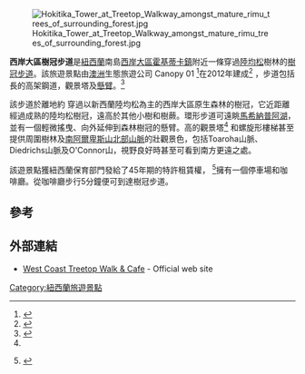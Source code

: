 [[File:Hokitika_Tower_at_Treetop_Walkway_amongst_mature_rimu_trees_of_surrounding_forest.jpg|thumb]]

'''西岸大區樹冠步道'''是[[紐西蘭|紐西蘭]]南島[[西岸大區|西岸大區]][[霍基蒂卡|霍基蒂卡鎮]]附近一條穿過[[新西蘭陸均松|陸均松]]樹林的[[樹冠步道|樹冠步道]]。該旅遊景點由[[澳洲|澳洲]]生態旅遊公司 Canopy 01 <ref>{{cite news|publisher=[[The_Press|The Press]]|date=2012年1月7日|author=Deidre Mussen|url=http://www.stuff.co.nz/the-press/news/6223495/Plans-for-NZs-first-treetop-walk|title=Plans for NZ's first treetop walk|accessdate=2015-03-18|archive-date=2017-12-24|archive-url=https://web.archive.org/web/20171224230241/http://www.stuff.co.nz/the-press/news/6223495/Plans-for-NZs-first-treetop-walk|dead-url=no}}{{en}}</ref>在2012年建成<ref>{{cite news|publisher=[[3_News|3 News]]|date=2012年12月15日|author=NZN|url=http://www.3news.co.nz/business/treetop-walk-opens-on-west-coast-2012121512|title=Treetop walk opens on West Coast|accessdate=2015-03-18|archive-url=https://web.archive.org/web/20150402111943/http://www.3news.co.nz/business/treetop-walk-opens-on-west-coast-2012121512|archive-date=2015年4月2日|dead-url=yes}}{{en}}</ref> ，步道包括{{convert|450|m}}長的高架鋼道，觀景塔及[[懸臂|懸臂]]。<ref name="TIPTOEING">{{cite news|publisher=The Press|date=2013年2月4日|author=Roy Sinclair|url=http://www.stuff.co.nz/the-press/news/8258447/Tiptoeing-in-the-treetops|title=Tiptoeing in the treetops|accessdate=2015-03-18|archive-date=2017-12-03|archive-url=https://web.archive.org/web/20171203094459/http://www.stuff.co.nz/the-press/news/8258447/Tiptoeing-in-the-treetops|dead-url=no}}{{en}}</ref>

該步道於離地約{{convert|20|to|25|m}} 穿過以新西蘭陸均松為主的西岸大區原生森林的樹冠，它近距離經過成熟的陸均松樹冠，遠高於其他小樹和樹蕨。環形步道可遠眺[[馬希納普阿湖|馬希納普阿湖]]，並有一個輕微搖曳、向外延伸到森林樹冠的懸臂。{{convert|47|m}}高的觀景塔<ref name="TIPTOEING"/> 和螺旋形樓梯甚至提供周圍樹林及[[南阿爾卑斯山脈|南阿爾卑斯山北部山脈]]的壯觀景色，包括Toaroha山脈、Diedrichs山脈及O'Connor山，視野良好時甚至可看到南方更遠之處。

該遊景點獲紐西蘭保育部門發給了45年期的特許租賃權， <ref>{{cite news|publisher=[[The_Sunday_Star-Times|The Sunday Star-Times]]|date=2012年12月9日|author=Deidre Mussen|url=http://www.stuff.co.nz/travel/8054937/A-birds-eye-view|title=A bird's eye view|accessdate=2015-03-18|archive-date=2015-09-24|archive-url=https://web.archive.org/web/20150924175231/http://www.stuff.co.nz/travel/8054937/A-birds-eye-view|dead-url=no}} {{en}}</ref>擁有一個停車場和咖啡廳。從咖啡廳步行5分鐘便可到達樹冠步道。

==參考==
{{Reflist}}

==外部連結==
{{commons category|West Coast Treetop Walkway}}
*[http://www.treetopsnz.com/ West Coast Treetop Walk & Cafe] {{Wayback|url=http://www.treetopsnz.com/ |date=20210506233956 }} - Official web site {{en}}

{{coord|42|48|24|S|170|55|18|E|region:NZ_type:landmark|display=title}}

[[Category:紐西蘭旅遊景點|Category:紐西蘭旅遊景點]]
